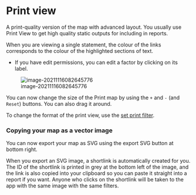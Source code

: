 #  Print view{#print-view}

A print-quality version of the map with advanced layout. You usually use Print View to get high quality static outputs for including in reports.

When you are viewing a single statement, the colour of the links corresponds to the colour of the highlighted sections of text.

- If you have edit permissions, you can edit a factor by clicking on its label.



![image-20211116082645776](_assets/image-20211116082645776.png)



You can now change the size of the Print map by using the `+` and `-` (and `Reset`) buttons. You can also drag it around.

To change the format of the print view, use the [set print filter](#xsimple-formats).

### Copying your map as a vector image{#copy-svg}

You can now export your map as SVG using the export SVG button at bottom right.

When you export an SVG image, a shortlink is automatically created for you. The ID of the shortlink is printed in grey at the bottom left of the image, and the link is also copied into your clipboard so you can paste it straight into a report if you want. Anyone who clicks on the shortlink will be taken to the app with the same image with the same filters.

